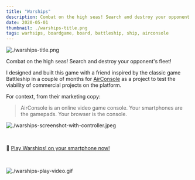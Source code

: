 ```yaml
---
title: "Warships"
description: Combat on the high seas! Search and destroy your opponent's fleet!
date: 2020-05-01
thumbnail: ./warships-title.png
tags: warhsips, boardgame, board, battleship, ship, airconsole
---
```


![./warships-title.png](./warships-title.png)

Combat on the high seas! Search and destroy your opponent's fleet!

I designed and built this game with a friend inspired by the classic game Battleship in a couple of months for [AirConsole](https://www.airconsole.com/) as a project to test the viability of commercial projects on the platform.

For context, from their marketing copy:

> AirConsole is an online video game console.
> Your smartphones are the gamepads.
> Your browser is the console.

![./warships-screenshot-with-controller.jpeg](./warships-screenshot-with-controller.jpeg)

<br />

📱 [Play Warships! on your smartphone now!](https://www.airconsole.com/play/battle-games/warships)

<br />

![./warships-play-video.gif](./warships-play-video.gif)
